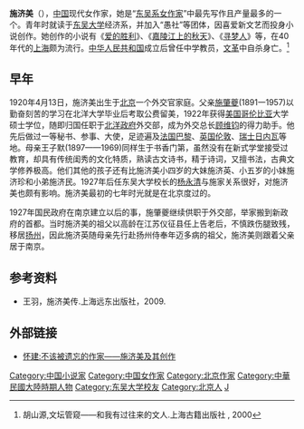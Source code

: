 '''施济美'''（{{bd|1920年||1968年|}}），[[中国|中国]]现代女作家，她是“[[东吴系女作家|东吴系女作家]]”中最先写作且产量最多的一个。青年时就读于[[东吴大学|东吴大学]]经济系，并加入“愚社”等团体，因喜爱新文艺而投身小说创作。她创作的小说有《[[爱的胜利|爱的胜利]]》、《[[嘉陵江上的秋天|嘉陵江上的秋天]]》、《[[寻梦人|寻梦人]]》等，在40年代的[[上海|上海]]颇为流行。[[中华人民共和国|中华人民共和国]]成立后曾任中学教员，[[文革|文革]]中自杀身亡。<ref>胡山源,文坛管窥——和我有过往来的文人.上海古籍出版社 , 2000 </ref>
==早年==
1920年4月13日，施济美出生于[[北京|北京]]一个外交官家庭。父亲[[施肇夔|施肇夔]](1891一1957)以勤奋刻苦的学习在北洋大学毕业后考取公费留美，1922年获得[[美国|美国]][[哥伦比亚|哥伦比亚]]大学硕士学位，随即归国任职于[[北洋政府|北洋政府]]外交部，成为外交总长[[顾维钧|顾维钧]]的得力助手。他先后做过一等秘书、参事、大使，足迹遍及[[法国|法国]][[巴黎|巴黎]]、[[英国|英国]][[伦敦|伦敦]]、[[瑞士|瑞士]][[日内瓦|日内瓦]]等地。母亲王子默(1897——1969)同样生于书香门第，虽然没有在新式学堂接受过教育，却具有传统闺秀的文化特质，熟读古文诗书，精于诗词，又擅书法，古典文学修养极高。他们其他的孩子还有比施济美小四岁的大妹施济英、小五岁的小妹施济珍和小弟施济民。1927年后任东吴大学校长的[[杨永清|杨永清]]与施家关系很好，对施济美也颇有影响。施济美最初的七年时光就是在北京度过的。

1927年国民政府在南京建立以后的事，施肇夔继续供职于外交部，举家搬到新政府的首都。当时施济美的祖父以高龄在江苏仪征县任上告老后，不慎跌伤腿致残，移居[[扬州|扬州]]，因此施济英随母亲先行赴扬州侍奉年迈多病的祖父，施济美则跟着父亲居于南京。

==参考资料==
{{reflist}}
*王羽，施济美传.上海远东出版社，2009.

==外部链接==
*[https://web.archive.org/web/20091005070121/http://www.xbwhyj.cn/html/xueshushiye/qita/200902/20-1142.html 怀建:不该被遗忘的作家——施济美及其创作]

{{DEFAULTSORT:Shi施}}
[[Category:中国小说家|Category:中国小说家]]
[[Category:中国女作家|Category:中国女作家]]
[[Category:北京作家|Category:北京作家]]
[[Category:中華民國大陸時期人物|Category:中華民國大陸時期人物]]
[[Category:东吴大学校友|Category:东吴大学校友]]
[[Category:北京人|Category:北京人]]
[[Category:施姓|J]]